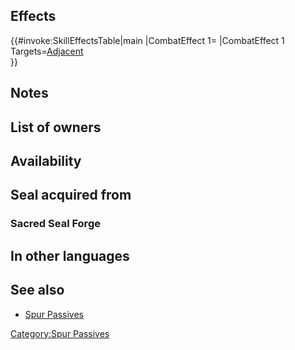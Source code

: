 {{Passive
|type=C
|exclusive=0
|1name=Spur Atk 1
|1tagid=SID_攻撃の紋章1
|1promotionRarity=4
|1promotionTier=1
|1required=-
|1effect=Grants Atk+2 to adjacent allies during combat.
|1cost=50
|2name=Spur Atk 2
|2tagid=SID_攻撃の紋章2
|2promotionRarity=5
|2promotionTier=1
|2effect=Grants Atk+3 to adjacent allies during combat.
|2cost=100
|3name=Spur Atk 3
|3tagid=SID_攻撃の紋章3
|3effect=Grants Atk+4 to adjacent allies during combat.
|3cost=200
|canUseMove={{MoveList|all}}
|canUseWeapon={{WeaponList|all}}
|properties=random_all,random_inherit_base
}}
==Effects==
{{#invoke:SkillEffectsTable|main
|CombatEffect 1={{Eft|Temporary buffs|Atk|4}}
|CombatEffect 1 Targets=[[Adjacent]]<br>{{Tgt|Allies}}
}}

==Notes==
{{Temporary buffs}}
{{AlliesCombatEffect|effect=temporary buffs}}
==List of owners==
{{Skill Hero List}}
{{NoInheritHeroes}}
==Availability==
{{PassiveFocusList}}
{{PassiveDistributionList}}
{{PassiveCombatManualList}}
==Seal acquired from==
===Sacred Seal Forge===
{{SealCosts
|seals=Spur Atk 1;Spur Atk 2;Spur Atk 3
|badgeColor=Scarlet
|costs1=20;100;20
|costs2=60;200;50
|costs3=400;1000;100
}}
==In other languages==
{{OtherLanguages
|japanese=攻撃の紋章
|german=Agr. anspornen
|spanishEU=Mejora Ata
|spanishLA=Mejora Atq.
|french=Encens Atq
|italian=Migliora Att
|chineseTW=攻擊紋章
|portuguese=Atq. realçado
}}
==See also==
* [[Spur Passives]]
{{Seals Navbox}}
{{Passives Navbox|C}}
[[Category:Spur Passives]]